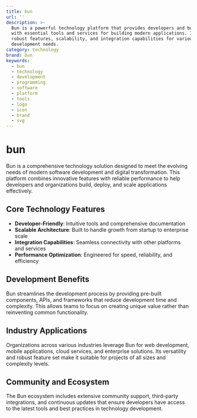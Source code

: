 ```yaml
---
title: bun
url: ''
description: >-
  Bun is a powerful technology platform that provides developers and businesses
  with essential tools and services for building modern applications. It offers
  robust features, scalability, and integration capabilities for various
  development needs.
category: technology
brand: bun
keywords:
  - bun
  - technology
  - development
  - programming
  - software
  - platform
  - tools
  - logo
  - icon
  - brand
  - svg
---
```


# bun

Bun is a comprehensive technology solution designed to meet the evolving needs of modern software development and digital transformation. This platform combines innovative features with reliable performance to help developers and organizations build, deploy, and scale applications effectively.

## Core Technology Features

- **Developer-Friendly**: Intuitive tools and comprehensive documentation
- **Scalable Architecture**: Built to handle growth from startup to enterprise scale
- **Integration Capabilities**: Seamless connectivity with other platforms and services
- **Performance Optimization**: Engineered for speed, reliability, and efficiency

## Development Benefits

Bun streamlines the development process by providing pre-built components, APIs, and frameworks that reduce development time and complexity. This allows teams to focus on creating unique value rather than reinventing common functionality.

## Industry Applications

Organizations across various industries leverage Bun for web development, mobile applications, cloud services, and enterprise solutions. Its versatility and robust feature set make it suitable for projects of all sizes and complexity levels.

## Community and Ecosystem

The Bun ecosystem includes extensive community support, third-party integrations, and continuous updates that ensure developers have access to the latest tools and best practices in technology development.
